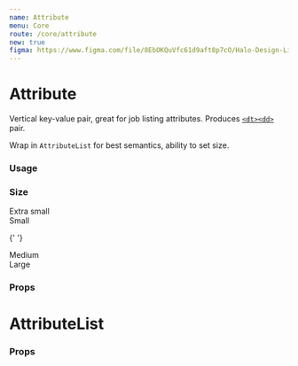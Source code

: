 ```yaml
---
name: Attribute
menu: Core
route: /core/attribute
new: true
figma: https://www.figma.com/file/8EbOKQuVfc61d9aft8p7cO/Halo-Design-Library?node-id=761%3A2101
---
```



# Attribute

Vertical key-value pair, great for job listing attributes. Produces [`<dt><dd>`](https://developer.mozilla.org/en-US/docs/Web/HTML/Element/dt) pair.

Wrap in `AttributeList` for best semantics, ability to set size.

### Usage

<Playground>
  <AttributeList>
    <Attribute name="AngelList" value="A platform for startups" />
    <Attribute name="Apple" value="Think different" />
  </AttributeList>
</Playground>

### Size

<Playground>

<div className="p-4 flex space-x-8">
  <div>
    <InterfaceHeader section flow>Extra small</InterfaceHeader>
    <AttributeList size="xs">
      <Attribute name="AngelList" value="A platform for startups" />
    </AttributeList>
  </div>
  <div>
    <InterfaceHeader section flow>
      Small
    </InterfaceHeader>
    <AttributeList size="sm">
      <Attribute name="AngelList" value="A platform for startups" />
    </AttributeList>
  </div>

{' '}
<div>
  <InterfaceHeader section flow>
    Medium
  </InterfaceHeader>
  <AttributeList size="md">
    <Attribute name="AngelList" value="A platform for startups" />
  </AttributeList>
</div>

  <div>
    <InterfaceHeader section flow>Large</InterfaceHeader>
    <AttributeList size="lg">
      <Attribute name="AngelList" value="A platform for startups" />
    </AttributeList>
  </div>
</div>

</Playground>

### Props

<Props of={Attribute} />

# AttributeList

### Props

<Props of={AttributeList} />
